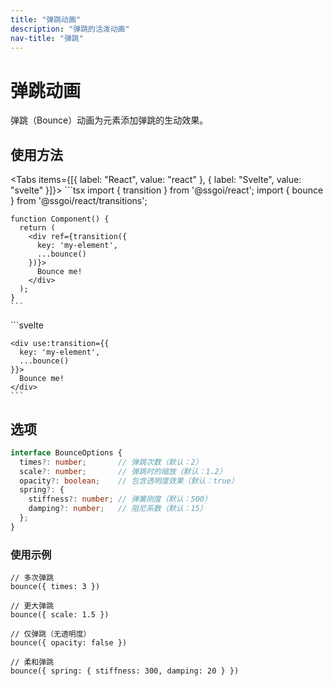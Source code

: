 ```yaml
---
title: "弹跳动画"
description: "弹跳的活泼动画"
nav-title: "弹跳"
---
```


# 弹跳动画

弹跳（Bounce）动画为元素添加弹跳的生动效果。

<TransitionDemo type="bounce" />

## 使用方法

<Tabs items={[{ label: "React", value: "react" }, { label: "Svelte", value: "svelte" }]}>
  <TabPanel value="react">
    ```tsx
    import { transition } from '@ssgoi/react';
    import { bounce } from '@ssgoi/react/transitions';

    function Component() {
      return (
        <div ref={transition({
          key: 'my-element',
          ...bounce()
        })}>
          Bounce me!
        </div>
      );
    }
    ```
  </TabPanel>
  <TabPanel value="svelte">
    ```svelte
    <script>
      import { transition } from '@ssgoi/svelte';
      import { bounce } from '@ssgoi/svelte/transitions';
    </script>

    <div use:transition={{
      key: 'my-element',
      ...bounce()
    }}>
      Bounce me!
    </div>
    ```
  </TabPanel>
</Tabs>

## 选项

```typescript
interface BounceOptions {
  times?: number;       // 弹跳次数（默认：2）
  scale?: number;       // 弹跳时的缩放（默认：1.2）
  opacity?: boolean;    // 包含透明度效果（默认：true）
  spring?: {
    stiffness?: number; // 弹簧刚度（默认：500）
    damping?: number;   // 阻尼系数（默认：15）
  };
}
```

### 使用示例

```tsx
// 多次弹跳
bounce({ times: 3 })

// 更大弹跳
bounce({ scale: 1.5 })

// 仅弹跳（无透明度）
bounce({ opacity: false })

// 柔和弹跳
bounce({ spring: { stiffness: 300, damping: 20 } })
```